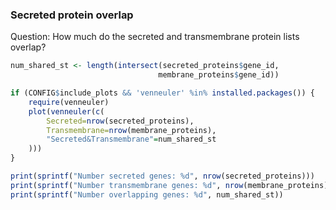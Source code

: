 ### Secreted protein overlap

Question: How much do the secreted and transmembrane protein lists overlap?

```r
num_shared_st <- length(intersect(secreted_proteins$gene_id,
                                 membrane_proteins$gene_id))

if (CONFIG$include_plots && 'venneuler' %in% installed.packages()) {
    require(venneuler)
    plot(venneuler(c(
        Secreted=nrow(secreted_proteins),
        Transmembrane=nrow(membrane_proteins),
        "Secreted&Transmembrane"=num_shared_st
    )))
}

print(sprintf("Number secreted genes: %d", nrow(secreted_proteins)))
print(sprintf("Number transmembrane genes: %d", nrow(membrane_proteins)))
print(sprintf("Number overlapping genes: %d", num_shared_st))
```

